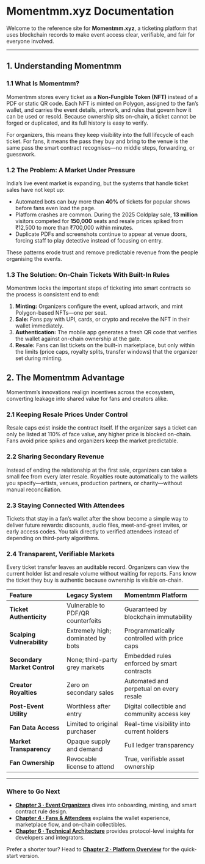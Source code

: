 # Momentmm.xyz Documentation

Welcome to the reference site for **Momentmm.xyz**, a ticketing platform that uses blockchain records to make event access clear, verifiable, and fair for everyone involved.

---

## 1. Understanding Momentmm

### 1.1 What Is Momentmm?

Momentmm stores every ticket as a **Non-Fungible Token (NFT)** instead of a PDF or static QR code. Each NFT is minted on Polygon, assigned to the fan’s wallet, and carries the event details, artwork, and rules that govern how it can be used or resold. Because ownership sits on-chain, a ticket cannot be forged or duplicated, and its full history is easy to verify.

For organizers, this means they keep visibility into the full lifecycle of each ticket. For fans, it means the pass they buy and bring to the venue is the same pass the smart contract recognises—no middle steps, forwarding, or guesswork.

### 1.2 The Problem: A Market Under Pressure

India’s live event market is expanding, but the systems that handle ticket sales have not kept up:

- Automated bots can buy more than **40%** of tickets for popular shows before fans even load the page.
- Platform crashes are common. During the 2025 Coldplay sale, **13 million** visitors competed for **150,000** seats and resale prices spiked from ₹12,500 to more than ₹700,000 within minutes.
- Duplicate PDFs and screenshots continue to appear at venue doors, forcing staff to play detective instead of focusing on entry.

These patterns erode trust and remove predictable revenue from the people organising the events.

### 1.3 The Solution: On-Chain Tickets With Built-In Rules

Momentmm locks the important steps of ticketing into smart contracts so the process is consistent end to end:

1. **Minting:** Organizers configure the event, upload artwork, and mint Polygon-based NFTs—one per seat.
2. **Sale:** Fans pay with UPI, cards, or crypto and receive the NFT in their wallet immediately.
3. **Authentication:** The mobile app generates a fresh QR code that verifies the wallet against on-chain ownership at the gate.
4. **Resale:** Fans can list tickets on the built-in marketplace, but only within the limits (price caps, royalty splits, transfer windows) that the organizer set during minting.

## 2. The Momentmm Advantage

Momentmm’s innovations realign incentives across the ecosystem, converting leakage into shared value for fans and creators alike.

### 2.1 Keeping Resale Prices Under Control

Resale caps exist inside the contract itself. If the organizer says a ticket can only be listed at 110% of face value, any higher price is blocked on-chain. Fans avoid price spikes and organizers keep the market predictable.

### 2.2 Sharing Secondary Revenue

Instead of ending the relationship at the first sale, organizers can take a small fee from every later resale. Royalties route automatically to the wallets you specify—artists, venues, production partners, or charity—without manual reconciliation.

### 2.3 Staying Connected With Attendees

Tickets that stay in a fan’s wallet after the show become a simple way to deliver future rewards: discounts, audio files, meet-and-greet invites, or early access codes. You talk directly to verified attendees instead of depending on third-party algorithms.

### 2.4 Transparent, Verifiable Markets

Every ticket transfer leaves an auditable record. Organizers can view the current holder list and resale volume without waiting for reports. Fans know the ticket they buy is authentic because ownership is visible on-chain.

| Feature | Legacy System | Momentmm Platform |
| :---- | :---- | :---- |
| **Ticket Authenticity** | Vulnerable to PDF/QR counterfeits | Guaranteed by blockchain immutability |
| **Scalping Vulnerability** | Extremely high; dominated by bots | Programmatically controlled with price caps |
| **Secondary Market Control** | None; third-party grey markets | Embedded rules enforced by smart contracts |
| **Creator Royalties** | Zero on secondary sales | Automated and perpetual on every resale |
| **Post-Event Utility** | Worthless after entry | Digital collectible and community access key |
| **Fan Data Access** | Limited to original purchaser | Real-time visibility into current holders |
| **Market Transparency** | Opaque supply and demand | Full ledger transparency |
| **Fan Ownership** | Revocable license to attend | True, verifiable asset ownership |

---

### Where to Go Next

- **[Chapter 3 · Event Organizers](/for-organizers)** dives into onboarding, minting, and smart contract rule design.
- **[Chapter 4 · Fans & Attendees](/for-fans)** explains the wallet experience, marketplace flow, and on-chain collectibles.
- **[Chapter 6 · Technical Architecture](/technical)** provides protocol-level insights for developers and integrators.

Prefer a shorter tour? Head to **[Chapter 2 · Platform Overview](/getting-started)** for the quick-start version.
